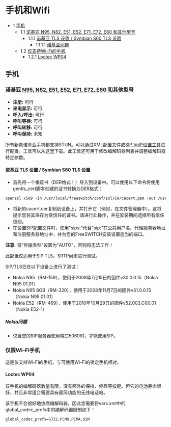 # 手机和Wifi

* 1 [手机](#手机)
   * 1.1 [诺基亚 N95, N82, E51, E52, E71, E72, E60 和其他型号](#手机)
      * 1.1.1 [诺基亚 TLS 设置 / Symbian S60 TLS 设置](#诺基亚-tls-设置--symbian-s60-tls-设置)
         * 1.1.1.1 [诺基亚问题](#诺基亚问题)
   * 1.2 [仅支持Wi-Fi的手机](#手机)
      * 1.2.1 [Loctec WP04](#loctec-wp04)

## 手机

### [诺基亚 N95, N82, E51, E52, E71, E72, E60 和其他型号](https://wiki.freeswitch.org/wiki/Nokia%5FN95 "诺基亚 N95")

* **注册:** 可行
* **来电显示:** 可行
* **呼入/呼出:** 可行
* **呼叫等待:** 可行
* **呼叫转移:** 可行
* **呼叫保持:** 未知

所有新款诺基亚手机都支持STUN。可以通过XML配置文件或[SIP VoIP设置工具](http://discussion.forum.nokia.com/forum/showthread.php?t=118118)进行配置。工具可以从[这里](http://www.forum.nokia.com/info/sw.nokia.com/id/d476061e-90ca-42e9-b3ea-1a852f3808ec/SIP%5FVoIP%5FSettings.html)下载。此工具还可用于修改编解码器列表并调整编解码器特定参数。

#### 诺基亚 TLS 设置 / Symbian S60 TLS 设置

* 首先将一个根证书（DER格式！）导入到设备中。可以使用以下命令将使用gentls_cert脚本创建的证书转换为DER格式：

```xml
openssl x509 -in /usr/local/freeswitch/conf/ssl/CA/cacert.pem -out /usr/local/freeswitch/conf/ssl/CA/cacert.cer -outform DER
```

* 将新的cacert.cer复制到设备上，并打开它（例如，在文件管理器中）。这将提示您将其保存为受信任的证书。请进行此操作，并在安装期间选择所有信任级别。
* 在设置SIP配置文件时，使用"sips:"代替"sip:"在公共用户名、代理服务器地址和注册服务器地址中，并为您的FreeSWITCH安装设置适当的端口。

**注意:** 将"传输类型"设置为"AUTO"，否则将无法工作！

此配置仅适用于SIP TLS。SRTP尚未进行测试。

SIP/TLS已在以下设备上进行了测试：

* Nokia N95（RM-159），使用于2008年7月15日的固件v30.0.0.15（Nokia N95 01.01）
* Nokia N95 8GB（RM-320），使用于2008年11月7日的固件v31.0.0.15（Nokia N95 01.01）
* Nokia E52（RM-469），使用于2010年10月29日的固件v52.003.C00.01（Nokia E52-1）

##### Nokia问题

* 仅当您的SIP服务器使用端口5060时，才能使用SIP。

### 仅限Wi-Fi手机

这是仅支持Wi-Fi的手机，与可使用Wi-Fi的锁定手机相对。

#### Loctec WP04

该手机的编解码器数量有限，没有额外的保持、停靠等按键。但它的电池寿命很好，并且非常适合需要具有最简功能的无线电话站。

该手机不会很好地协商编解码器，因此您需要将vars.xml中的global\_codec\_prefs中的编解码器限制如下：

```xml
global_codec_prefs=G722,PCMU,PCMA,GSM
```